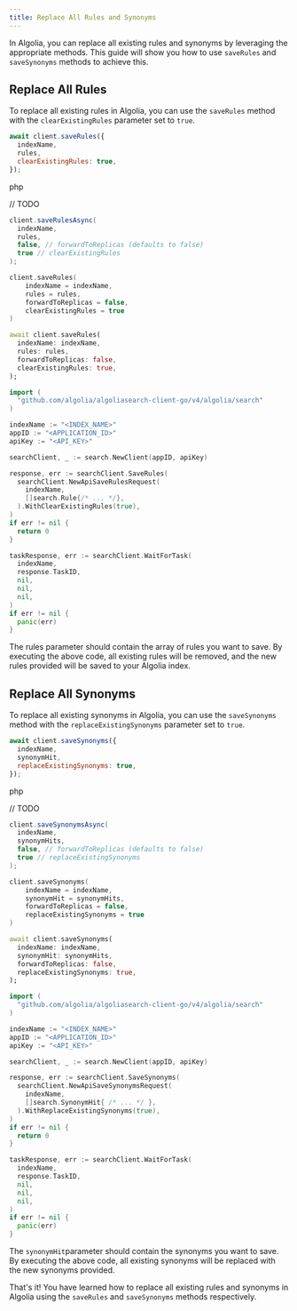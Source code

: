 ```yaml
---
title: Replace All Rules and Synonyms
---
```



In Algolia, you can replace all existing rules and synonyms by leveraging the appropriate methods. This guide will show you how to use `saveRules` and `saveSynonyms` methods to achieve this.

## Replace All Rules

To replace all existing rules in Algolia, you can use the `saveRules` method with the `clearExistingRules` parameter set to `true`.

<TabsLanguage>
<TabItem value="javascript">

```javascript
await client.saveRules({
  indexName,
  rules,
  clearExistingRules: true,
});
```

</TabItem>
<TabItem value="php">

php

// TODO

</TabItem>
<TabItem value="java">

```java
client.saveRulesAsync(
  indexName, 
  rules, 
  false, // forwardToReplicas (defaults to false)
  true // clearExistingRules
);
```

</TabItem>

<TabItem value="kotlin">

```kotlin
client.saveRules(
    indexName = indexName,
    rules = rules,
    forwardToReplicas = false,
    clearExistingRules = true
)
```

</TabItem>

<TabItem value="dart">

```dart
await client.saveRules(
  indexName: indexName,
  rules: rules,
  forwardToReplicas: false,
  clearExistingRules: true,
);
```

</TabItem>

<TabItem value="go">

```go
import (
  "github.com/algolia/algoliasearch-client-go/v4/algolia/search"
)

indexName := "<INDEX_NAME>"
appID := "<APPLICATION_ID>"
apiKey := "<API_KEY>"

searchClient, _ := search.NewClient(appID, apiKey)

response, err := searchClient.SaveRules(
  searchClient.NewApiSaveRulesRequest(
    indexName,
    []search.Rule{/* ... */},
  ).WithClearExistingRules(true),
)
if err != nil {
  return 0
}

taskResponse, err := searchClient.WaitForTask(
  indexName,
  response.TaskID,
  nil,
  nil,
  nil,
)
if err != nil {
  panic(err)
}
```

</TabItem>
</TabsLanguage>

The rules parameter should contain the array of rules you want to save.
By executing the above code, all existing rules will be removed, and the new rules provided will be saved to your Algolia index.

## Replace All Synonyms

To replace all existing synonyms in Algolia, you can use the `saveSynonyms` method with the `replaceExistingSynonyms` parameter set to `true`.

<TabsLanguage>
<TabItem value="javascript">

```javascript
await client.saveSynonyms({
  indexName,
  synonymHit,
  replaceExistingSynonyms: true,
});
```

</TabItem>
<TabItem value="php">

php

// TODO

</TabItem>
<TabItem value="java">

```java
client.saveSynonymsAsync(
  indexName, 
  synonymHits, 
  false, // forwardToReplicas (defaults to false)
  true // replaceExistingSynonyms
);
```

</TabItem>

<TabItem value="kotlin">

```kotlin
client.saveSynonyms(
    indexName = indexName,
    synonymHit = synonymHits,
    forwardToReplicas = false,
    replaceExistingSynonyms = true
)
```

</TabItem>

<TabItem value="dart">

```dart
await client.saveSynonyms(
  indexName: indexName,
  synonymHit: synonymHits,
  forwardToReplicas: false,
  replaceExistingSynonyms: true,
);
```

</TabItem>

<TabItem value="go">

```go
import (
  "github.com/algolia/algoliasearch-client-go/v4/algolia/search"
)

indexName := "<INDEX_NAME>"
appID := "<APPLICATION_ID>"
apiKey := "<API_KEY>"

searchClient, _ := search.NewClient(appID, apiKey)

response, err := searchClient.SaveSynonyms(
  searchClient.NewApiSaveSynonymsRequest(
    indexName,
    []search.SynonymHit{ /* ... */ },
  ).WithReplaceExistingSynonyms(true),
)
if err != nil {
  return 0
}

taskResponse, err := searchClient.WaitForTask(
  indexName,
  response.TaskID,
  nil,
  nil,
  nil,
)
if err != nil {
  panic(err)
}
```

</TabItem>
</TabsLanguage>

The `synonymHit`parameter should contain the synonyms you want to save.
By executing the above code, all existing synonyms will be replaced with the new synonyms provided.

That's it! You have learned how to replace all existing rules and synonyms in Algolia using the `saveRules` and `saveSynonyms` methods respectively.

